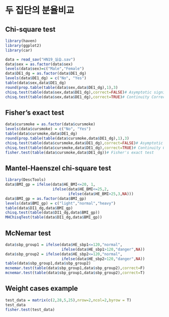 # 두 집단의 분율비교

## Chi-square test

```r
library(haven)
library(ggplot2)
library(car)

data = read_sav("HN19_실습.sav")
data$sex = as.factor(data$sex)
levels(data$sex)=c("Male","Female")
data$DE1_dg = as.factor(data$DE1_dg)
levels(data$DE1_dg) = c("No", "Yes")
table(data$sex,data$DE1_dg)
round(prop.table(table(data$sex,data$DE1_dg),1),3)
chisq.test(table(data$sex,data$DE1_dg),correct=FALSE)# Asymptotic significance
chisq.test(table(data$sex,data$DE1_dg),correct=TRUE)# Continuity Correction

```

## Fisher's exact test
```r
data$cursmoke = as.factor(data$cursmoke)
levels(data$cursmoke) = c("No", "Yes")
table(data$cursmoke,data$DE1_dg)
round(prop.table(table(data$cursmoke,data$DE1_dg),1),3)
chisq.test(table(data$cursmoke,data$DE1_dg),correct=FALSE)# Asymptotic significance
chisq.test(table(data$cursmoke,data$DE1_dg),correct=TRUE)# Continuity Correction
fisher.test(table(data$cursmoke,data$DE1_dg))# Fisher's exact test

```
## Mantel-Haenszel chi-square test
```r
library(DescTools)
data$BMI_gp = ifelse(data$HE_BMI<=20, 1,
                     ifelse(data$HE_BMI<=25,2,
                            ifelse(data$HE_BMI>25,3,NA)))
data$BMI_gp = as.factor(data$BMI_gp)
levels(data$BMI_gp) = c("light","normal","heavy")
table(data$DI1_dg,data$BMI_gp)
chisq.test(table(data$DI1_dg,data$BMI_gp))
MHChisqTest(table(data$DI1_dg,data$BMI_gp))
```
## McNemar test
```r
data$sbp_group1 = ifelse(data$HE_sbp1<=120,"normal",
                         ifelse(data$HE_sbp1>120,"danger",NA))
data$sbp_group2 = ifelse(data$HE_sbp2<=120,"normal",
                         ifelse(data$HE_sbp2>120,"danger",NA))
table(data$sbp_group1,data$sbp_group2)
mcnemar.test(table(data$sbp_group1,data$sbp_group2),correct=F)
mcnemar.test(table(data$sbp_group1,data$sbp_group2),correct=T)
```

## Weight cases example
```r
test_data = matrix(c(2,28,5,25),nrow=2,ncol=2,byrow = T)
test_data
fisher.test(test_data)
```